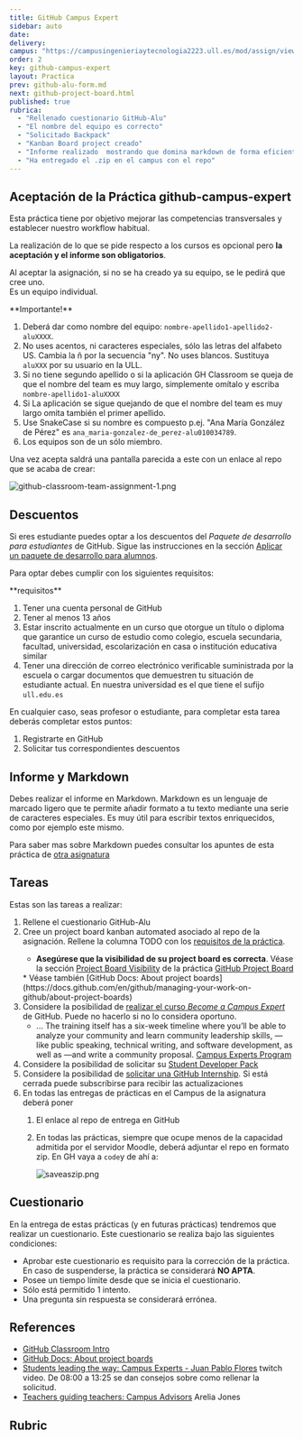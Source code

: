 ```yaml
---
title: GitHub Campus Expert
sidebar: auto
date:
delivery:
campus: "https://campusingenieriaytecnologia2223.ull.es/mod/assign/view.php?id=20498"
order: 2
key: github-campus-expert
layout: Practica
prev: github-alu-form.md
next: github-project-board.html
published: true
rubrica:
  - "Rellenado cuestionario GitHub-Alu"
  - "El nombre del equipo es correcto"
  - "Solicitado Backpack"
  - "Kanban Board project creado"
  - "Informe realizado  mostrando que domina markdown de forma eficiente: Usa imágenes, enlaces, listas, etc."
  - "Ha entregado el .zip en el campus con el repo"
---
```



## Aceptación de la Práctica github-campus-expert  

Esta práctica tiene por objetivo mejorar las competencias transversales y establecer nuestro workflow habitual.

La realización de lo que se pide respecto a los cursos es opcional pero **la aceptación y el informe son obligatorios**. 

Al aceptar la asignación, si no se ha creado ya su equipo, se le pedirá que cree uno.  
Es un equipo individual.

<Callout type="info" emoji="️🎓"> 
**Importante!**

1. Deberá dar como nombre del equipo: `nombre-apellido1-apellido2-aluXXXX`.  
  1. No uses acentos, ni caracteres especiales, sólo las letras del alfabeto US. Cambia la ñ por la secuencia "ny". No uses blancos. Sustituya `aluXXX` por su usuario en la ULL.
  2. Si no tiene segundo apellido o si la aplicación GH Classroom se queja de que el nombre del team es muy largo, simplemente omítalo y escriba `nombre-apellido1-aluXXXX`
  3. Si La aplicación se sigue quejando de que el nombre del team es muy largo omita también el primer apellido. 
  4. Use SnakeCase si su nombre es compuesto p.ej. "Ana María González de Pérez" es `ana_maria-gonzalez-de_perez-alu010034789`. 
2. Los equipos son de un sólo miembro.
</Callout>

Una vez acepta saldrá una pantalla parecida a este con un enlace al repo que se acaba de crear:

![github-classroom-team-assignment-1.png](/images/github-classroom-team-assignment-1.png)


<TareasDeEquipo />

## Descuentos

Si eres estudiante puedes optar a los descuentos del *Paquete de desarrollo para estudiantes* de GitHub.
Sigue las instrucciones en la sección [Aplicar un paquete de desarrollo para alumnos](https://docs.github.com/es/education/explore-the-benefits-of-teaching-and-learning-with-github-education/use-github-for-your-schoolwork/apply-for-a-student-developer-pack).

Para optar debes cumplir con los siguientes requisitos:

<Callout type="warning" emoji="️🎓"> 
**requisitos**

1. Tener una cuenta personal de GitHub
2. Tener al menos 13 años
1. Estar inscrito actualmente en un curso que otorgue un título o diploma que garantice un curso de estudio como colegio, escuela secundaria, facultad, universidad, escolarización en casa o institución educativa similar
2. Tener una dirección de correo electrónico verificable suministrada por la escuela o cargar documentos que demuestren tu situación de estudiante actual. En nuestra universidad es el que tiene el sufijo `ull.edu.es`
</Callout>

En cualquier caso, seas profesor o estudiante, para completar esta tarea deberás completar estos  puntos:

1. Registrarte en GitHub
2. Solicitar tus correspondientes descuentos

## Informe y Markdown

Debes realizar el informe en Markdown.
Markdown es un lenguaje de marcado ligero que te permite añadir formato a tu texto mediante una serie de caracteres especiales. Es muy útil para escribir textos enriquecidos, como por ejemplo este mismo.

Para saber mas sobre Markdown puedes consultar los apuntes de esta práctica de [otra  asignatura](https://ull-mfp-aet.netlify.app/tema0-introduccion/practicas/aprender-markdown/#aprender-markdown)

## Tareas 

Estas son las tareas a realizar:

1. Rellene el cuestionario GitHub-Alu
2. Cree un project board kanban automated asociado al repo de la asignación. Rellene la columna TODO con los [requisitos de la práctica](#rubrica).
   <Callout type="warning" emoji="️🎓"> 
   * **Asegúrese que la visibilidad de su project board es correcta**. Véase la sección [Project Board Visibility](/practicas/github-project-board.html#project-board-visibility) de la práctica [GitHub Project Board](/practicas/github-project-board.html#project-board-visibility) 
   </Callout>
   * Véase también [GitHub Docs: About project boards](https://docs.github.com/en/github/managing-your-work-on-github/about-project-boards)
3. Considere la posibilidad de [realizar el curso *Become a Campus Expert*](https://githubcampus.expert/training) de GitHub. Puede no hacerlo si no lo considera oportuno.
   * ... The training itself has a six-week timeline where you’ll be able to analyze your community and learn community leadership skills, —like public speaking, technical writing, and software development, as well as —and write a community proposal. [Campus Experts Program](https://education.github.com/experts)
4. Considere la posibilidad de solicitar su [Student Developer Pack](https://education.github.com/pack) 
5. Considere la posibilidad de [solicitar una GitHub Internship](https://internships.github.com/). Si está cerrada puede subscríbirse para recibir las actualizaciones
6. En todas las entregas de prácticas en el Campus de la asignatura deberá poner
   1. El enlace al repo de entrega en GitHub
   2. En todas las prácticas, siempre que ocupe menos de la capacidad admitida por el servidor Moodle, deberá adjuntar el repo en formato zip. En GH vaya a `code`y de ahí a:

      ![saveaszip.png](/images/saveaszip.png)

## Cuestionario

En la entrega de estas prácticas (y en futuras prácticas) tendremos que realizar un cuestionario. 
Este cuestionario se realiza bajo las siguientes condiciones:

* Aprobar este cuestionario es requisito para la corrección de la práctica. En caso de suspenderse, la práctica se considerará **NO APTA**.
* Posee un tiempo límite desde que se inicia el cuestionario. 
* Sólo está permitido 1 intento.
* Una pregunta sin respuesta se considerará errónea.


## References

* [GitHub Classroom Intro](/topics/introduccion-a-pl/github-classroom)
* [GitHub Docs: About project boards](https://docs.github.com/en/github/managing-your-work-on-github/about-project-boards)
* [Students leading the way: Campus Experts - Juan Pablo Flores](https://www.twitch.tv/videos/833713562?collection=lrqXyFWFThau8w) twitch video. De 08:00 a 13:25 se dan consejos sobre como rellenar la solicitud.
* [Teachers guiding teachers: Campus Advisors](https://www.twitch.tv/videos/833727589?collection=lrqXyFWFThau8w) Arelia Jones

## Rubric


<Rubric rubric={frontmatter().rubrica} />

